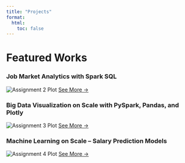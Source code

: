 ```yaml
---
title: "Projects"
format:
  html:
    toc: false
---
```


# Featured Works

<div class="projects-grid">

<div class="project-card">
  <h3>Job Market Analytics with Spark SQL</h3>
  <img src="images/assignment2_plot.png" alt="Assignment 2 Plot">
  <a href="https://github.com/met-ad-688/assignment-02-vivwang-code.git" target="_blank" class="cta-btn">See More →</a>
</div>

<div class="project-card">
  <h3>Big Data Visualization on Scale with PySpark, Pandas, and Plotly</h3>
  <img src="images/assignment3_plot.png" alt="Assignment 3 Plot">
  <a href="https://github.com/met-ad-688/assignment-03-vivwang-code.git" target="_blank" class="cta-btn">See More →</a>
</div>

<div class="project-card">
  <h3>Machine Learning on Scale – Salary Prediction Models</h3>
  <img src="images/assignment4_plot.png" alt="Assignment 4 Plot">
  <a href="https://github.com/met-ad-688/assignment-04-vivwang-code.git" target="_blank" class="cta-btn">See More →</a>
</div>

</div>